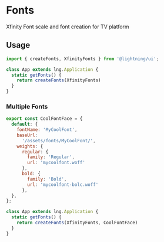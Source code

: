 
<Meta title="Styles/Fonts" />

# Fonts
Xfinity Font scale and font creation for TV platform

## Usage

```js
import { createFonts, XfinityFonts } from '@lightning/ui';

class App extends lng.Application {
  static getFonts() {
    return createFonts(XfinityFonts)
  }
}
```

### Multiple Fonts

```js
export const CoolFontFace = {
  default: {
    fontName: 'MyCoolFont',
    baseUrl:
      '/assets/fonts/MyCoolFont/',
    weights: {
      regular: {
        family: 'Regular',
        url: 'mycoolfont.woff'
      },
      bold: {
        family: 'Bold',
        url: 'mycoolfont-bolc.woff'
      },
  },
};

class App extends lng.Application {
  static getFonts() {
    return createFonts(XfinityFonts, CoolFontFace)
  }
}
```
